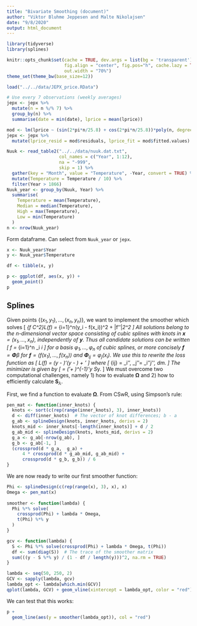 ```yaml
---
title: "Bivariate Smoothing (document)"
author: "Viktor Bluhme Jeppesen and Malte Nikolajsen"
date: "9/8/2020"
output: html_document
---
```


```r
library(tidyverse)
library(splines)

knitr::opts_chunk$set(cache = TRUE, dev.args = list(bg = 'transparent'), 
                      fig.align = "center", fig.pos="h", cache.lazy = TRUE,
                      out.width = "70%")
theme_set(theme_bw(base_size=12))
```

```r
load("../../data/JEPX_price.RData")

# Use every 7 observations (weekly averages)
jepx <- jepx %>%
  mutate(n = n %/% 7) %>% 
  group_by(n) %>% 
  summarise(date = min(date), lprice = mean(lprice))

mod <- lm(lprice ~ (sin(2*pi*n/25.8) + cos(2*pi*n/25.8))*poly(n, degree = 3), jepx)
jepx <- jepx %>%
  mutate(lprice_resid = mod$residuals, lprice_fit = mod$fitted.values)
```

```r
Nuuk <- read_table2("../../data/nuuk.dat.txt", 
                    col_names = c("Year", 1:12), 
                    na = "-999", 
                    skip = 1) %>% 
  gather(key = "Month", value = "Temperature", -Year, convert = TRUE) %>% 
  mutate(Temperature = Temperature / 10) %>% 
  filter(Year > 1866)
Nuuk_year <- group_by(Nuuk, Year) %>% 
  summarise(
    Temperature = mean(Temperature),
    Median = median(Temperature),
    High = max(Temperature), 
    Low = min(Temperature)
  )
n <- nrow(Nuuk_year)
```

Form dataframe. Can select from `Nuuk_year` or `jepx`.

```r
x <- Nuuk_year$Year
y <- Nuuk_year$Temperature

df <- tibble(x, y)
```


```r
p <- ggplot(df, aes(x, y)) +
  geom_point()
p
```

## Splines

Given points $\{(x_1,y_1), \dots, (x_n, y_n)\}$, we want to implement the smoother which solves
\[
\min_{f \in C^2}\quad L(f) = \sum_{i=1}^n\big(y_i - f(x_i)\big)^2 + \lambda \|f''\|_2^2
\]
All solutions belong to the $n$-dimensional vector space consisting of cubic splines with knots in $\mathbf x = (x_1, \dots, x_n)$, independently of $\mathbf y$. Thus all candidate solutions can be written
\[
f = \sum_{i=1}^n \beta_i \varphi_i
\]
for a basis $\varphi_1, \dots, \varphi_n$ of cubic splines, or more concisely $\mathbf f = \boldsymbol \Phi \beta$ for $\mathbf f = (f(x_1), \dots, f(x_n))$ and $\boldsymbol \Phi_{ij} = \varphi_j(x_i)$. We use this to rewrite the loss function as
\[
L(f) = (\mathbf y - \boldsymbol \Phi\beta)'(\mathbf y - \boldsymbol \Phi\beta) + \lambda\beta'\boldsymbol \Omega\beta
\]
where
\[
\boldsymbol \Omega_{ij} = \langle\varphi_i'', \varphi_j''\rangle = \int \varphi_i''\varphi_j''\, dm.
\]
The minimizer is given by
\[
\hat{\mathbf{f}} = \boldsymbol\Phi(\boldsymbol\Phi'\boldsymbol\Phi + \lambda\boldsymbol\Omega)^{-1}\boldsymbol\Phi'\mathbf y \equiv \mathbf S_\lambda\mathbf y.
\]
We must overcome two computational challenges, namely 1) how to evaluate $\boldsymbol\Omega$ and 2) how to efficiently calculate $\mathbf S_{\lambda}$.

First, we find a function to evaluate $\boldsymbol\Omega$. From CSwR, using Simpson's rule:

```r
pen_mat <- function(inner_knots) {
  knots <- sort(c(rep(range(inner_knots), 3), inner_knots))
  d <- diff(inner_knots)  # The vector of knot differences; b - a 
  g_ab <- splineDesign(knots, inner_knots, derivs = 2) 
  knots_mid <- inner_knots[-length(inner_knots)] + d / 2
  g_ab_mid <- splineDesign(knots, knots_mid, derivs = 2)
  g_a <- g_ab[-nrow(g_ab), ]
  g_b <- g_ab[-1, ]
  (crossprod(d * g_a,  g_a) + 
      4 * crossprod(d * g_ab_mid, g_ab_mid) + 
      crossprod(d * g_b, g_b)) / 6 
}
```

We are now ready to write our first smoother function:

```r
Phi <- splineDesign(c(rep(range(x), 3), x), x)
Omega <- pen_mat(x)
  
smoother <- function(lambda) {
  Phi %*% solve(
    crossprod(Phi) + lambda * Omega, 
    t(Phi) %*% y
  )
}
```


```r
gcv <- function(lambda) {
  S <- Phi %*% solve(crossprod(Phi) + lambda * Omega, t(Phi))
  df <- sum(diag(S))  # The trace of the smoother matrix
  sum(((y - S %*% y) / (1 - df / length(y)))^2, na.rm = TRUE) 
}

lambda <- seq(50, 250, 2)
GCV <- sapply(lambda, gcv)
lambda_opt <- lambda[which.min(GCV)]
qplot(lambda, GCV) + geom_vline(xintercept = lambda_opt, color = "red")
```

We can test that this works:

```r
p +
  geom_line(aes(y = smoother(lambda_opt)), col = "red")
```
